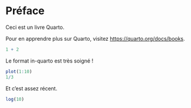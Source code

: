 # Préface {.unnumbered}

Ceci est un livre Quarto.

Pour en apprendre plus sur Quarto, visitez [https://quarto.org/docs/books](https://quarto.org/docs/books).

```r
1 + 2
```

Le format in-quarto est très soigné !

```r
plot(1:10)
1/3
```

Et c'est assez récent.

```r
log(10)
```


